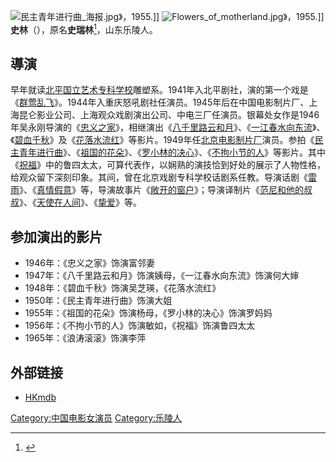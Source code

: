 [[File:民主青年进行曲_海报.jpg|thumb]]》，1955.]]
[[File:Flowers_of_motherland.jpg|thumb]]》，1955.]]
'''史林'''（{{bd|1921年|11月}}），原名'''史瑞林'''<ref>{{Cite web |url=http://blog.sina.com.cn/s/blog_6d666d790102vhyh.html |title=北影演員史林 |accessdate=2016-10-07 |archive-date=2016-10-09 |archive-url=https://web.archive.org/web/20161009152248/http://blog.sina.com.cn/s/blog_6d666d790102vhyh.html |dead-url=no }}</ref>，山东乐陵人。
==導演==
早年就读[[北平国立艺术专科学校|北平国立艺术专科学校]]雕塑系。1941年入北平剧社，演的第一个戏是《[[群莺乱飞|群莺乱飞]]》。1944年入重庆怒吼剧社任演员。1945年后在中国电影制片厂、上海昆仑影业公司、上海观众戏剧演出公司、中电三厂任演员。银幕处女作是1946年吴永刚导演的《[[忠义之家|忠义之家]]》，相继演出《[[八千里路云和月|八千里路云和月]]》、《[[一江春水向东流|一江春水向东流]]》、《[[碧血千秋|碧血千秋]]》及《[[花落水流红|花落水流红]]》等影片。1949年任[[北京电影制片厂|北京电影制片厂]]演员。参拍《[[民主青年进行曲|民主青年进行曲]]》、《[[祖国的花朵|祖国的花朵]]》、《[[罗小林的决心|罗小林的决心]]》、《[[不拘小节的人|不拘小节的人]]》等影片。其中《[[祝福|祝福]]》中的鲁四太太，可算代表作，以娴熟的演技恰到好处的展示了人物性格，给观众留下深刻印象。其间，曾在北京戏剧专科学校话剧系任教。导演话剧《[[雷雨|雷雨]]》、《[[真情假意|真情假意]]》等，导演故事片《[[敞开的窗户|敞开的窗户]]》；导演译制片《[[范尼和他的叔叔|范尼和他的叔叔]]》、《[[天使在人间|天使在人间]]》、《[[挚爱|挚爱]]》等。

==参加演出的影片==
*1946年：《忠义之家》饰演富邻妻
*1947年：《八千里路云和月》饰演姨母，《一江春水向东流》饰演何大婶
*1948年：《碧血千秋》饰演吴芝瑛，《花落水流红》
*1950年：《民主青年进行曲》饰演大姐
*1955年：《祖国的花朵》饰演杨母，《罗小林的决心》饰演罗妈妈
*1956年：《不拘小节的人》饰演敏如，《祝福》饰演鲁四太太
*1965年：《浪涛滚滚》饰演李萍
==外部链接==
{{reflist|4}}
* [http://hkmdb.com/db/people/view.mhtml?id=60447&display_set=big5 HKmdb]{{Wayback|url=http://hkmdb.com/db/people/view.mhtml?id=60447&display_set=big5 |date=20161009150517 }}
[[Category:中国电影女演员|Category:中国电影女演员]]
[[Category:乐陵人|Category:乐陵人]]